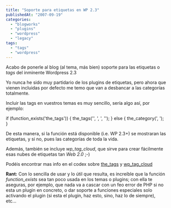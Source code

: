 ```yaml
---
title: "Soporte para etiquetas en WP 2.3"
publishedAt: "2007-09-19"
categories: 
  - "blogworks"
  - "plugins"
  - "wordpress"
  - "legacy"
tags: 
  - "tags"
  - "wordpress"
---
```


Acabo de ponerle al blog (al tema, más bien) soporte para las etiquetas o _tags_ del inminente Wordpress 2.3

Yo nunca he sido muy partidario de los plugins de etiquetas, pero ahora que vienen incluidas por defecto me temo que van a desbancar a las categorías totalmente.

Incluir las tags en vuestros temas es muy sencillo, sería algo así, por ejemplo:

if (function\_exists('the\_tags')) { the\_tags('', ', ', ''); } else { the\_category(', '); }

De esta manera, si la función está disponible (i.e. WP 2.3+) se mostraran las etiquetas, y si no, pues las categorías de toda la vida.

Además, también se incluye _wp\_tag\_cloud_, que sirve para crear fácilmente esas nubes de etiquetas tan _Web 2.0_ ;-)

Podéis encontrar mas info en el codex sobre [the\_tags](http://codex.wordpress.org/Template_Tags/the_tags) y [wp\_tag\_cloud](http://codex.wordpress.org/Template_Tags/wp_tag_cloud)

**Rant:** Con lo sencilla de usar y lo útil que resulta, es increíble que la función _function\_exists_ sea tan poco usada en los temas o plugins; con ella te aseguras, por ejemplo, que nada va a cascar con un feo error de PHP si no esta un plugin en concreto, o dar soporte a funciones especiales solo activando el plugin (si esta el plugin, haz esto, sino, haz lo de siempre), etc...
